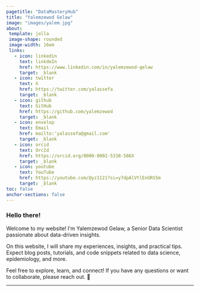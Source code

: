 ---
pagetitle: "DataMasteryHub"
title: "Yalemzewod Gelaw"
image: "images/yalem.jpg"
about: 
 template: jolla
 image-shape: rounded
 image-width: 16em
 links: 
   - icon: linkedin
     text: linkdeIn
     href: https://www.linkedin.com/in/yalemzewod-gelaw
     target: _blank
   - icon: twitter
     text: X
     href: https://twitter.com/yalassefa
     target: _blank
   - icon: github
     text: GitHub
     href: https://github.com/yalemzewod
     target: _blank
   - icon: envelop
     text: Email
     href: mailto:'yalassefa@gmail.com'
     target: _blank
   - icon: orcid
     text: OrcId
     href: https://orcid.org/0000-0002-5338-586X
     target: _blank
   - icon: youtube
     text: YouTube
     href: https://youtube.com/@yz1121?si=y7dpAlVtlEnGRSSm
     target: _blank
toc: false
anchor-sections: false
---

### Hello there!

<p class="topbr">

Welcome to my website! I’m Yalemzewod Gelaw, a Senior Data Scientist passionate about data-driven insights. 

On this website, I will share my experiences, insights, and practical tips. Expect blog posts, tutorials, and code snippets related to data science, epidemiology, and more.

Feel free to explore, learn, and connect! If you have any questions or want to collaborate, please reach out. 🌟

</p>

------------------------------------------------------------------------


